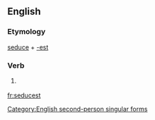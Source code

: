 ==English==

===Etymology===
[[seduce]] + [[-est]]

===Verb===
{{infl|en|verb form}}

# {{archaic}} {{form of|Second-person singular simple present form of|seduce}}

[[Category:English second-person singular forms]]

[[fr:seducest]]